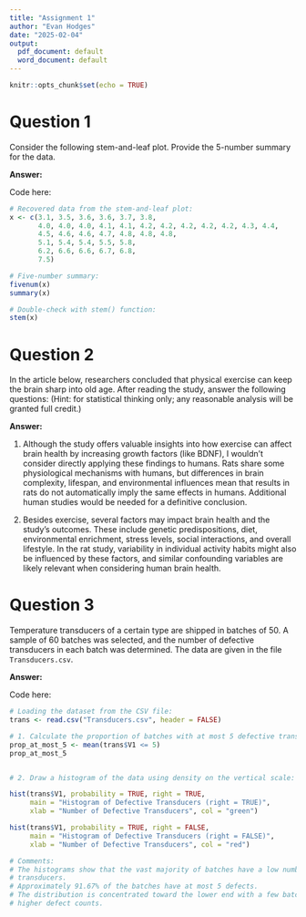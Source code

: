 ---
title: "Assignment 1"
author: "Evan Hodges"
date: "2025-02-04"
output:
  pdf_document: default
  word_document: default
---

```{r setup, include=FALSE}
knitr::opts_chunk$set(echo = TRUE)
```


# Question 1

Consider the following stem-and-leaf plot. Provide the 5-number summary for the data.

\bigskip

**Answer:**

Code here:
```{r echo = TRUE}
# Recovered data from the stem-and-leaf plot:
x <- c(3.1, 3.5, 3.6, 3.6, 3.7, 3.8,
       4.0, 4.0, 4.0, 4.1, 4.1, 4.2, 4.2, 4.2, 4.2, 4.2, 4.3, 4.4,
       4.5, 4.6, 4.6, 4.7, 4.8, 4.8, 4.8,
       5.1, 5.4, 5.4, 5.5, 5.8,
       6.2, 6.6, 6.6, 6.7, 6.8,
       7.5)

# Five-number summary:
fivenum(x)
summary(x)

# Double-check with stem() function:
stem(x)
```


# Question 2

In the article below, researchers concluded that physical exercise can keep the brain sharp into old age. After reading the study, answer the following questions:
(Hint: for statistical thinking only; any reasonable analysis will be granted full credit.)


\begin{enumerate}
\item Do you think the conclusions derived from studying rats would be valid for humans?
\item What factors other than exercise might influence the results of the study?
\end{enumerate}

\bigskip

**Answer:**

1. Although the study offers valuable insights into how exercise can affect brain health by increasing growth factors (like BDNF), I wouldn't consider directly applying these findings to humans. Rats share some physiological mechanisms with humans, but differences in brain complexity, lifespan, and environmental influences mean that results in rats do not automatically imply the same effects in humans. Additional human studies would be needed for a definitive conclusion.

2. Besides exercise, several factors may impact brain health and the study’s outcomes. These include genetic predispositions, diet, environmental enrichment, stress levels, social interactions, and overall lifestyle. In the rat study, variability in individual activity habits might also be influenced by these factors, and similar confounding variables are likely relevant when considering human brain health.


# Question 3

Temperature transducers of a certain type are shipped in batches of 50. A sample of 60 batches was selected, and the number of defective transducers in each batch was determined. The data are given in the file `Transducers.csv`.

\begin{enumerate}
\item What proportion of batches in the sample have at most 5 defective transducers?
\item Draw a histogram of the data using density on the vertical scale, and comment on its features. 
\end{enumerate}
    
    
\bigskip

**Answer:**

Code here:
```{r echo = TRUE}
# Loading the dataset from the CSV file:
trans <- read.csv("Transducers.csv", header = FALSE)

# 1. Calculate the proportion of batches with at most 5 defective transducers:
prop_at_most_5 <- mean(trans$V1 <= 5)
prop_at_most_5


# 2. Draw a histogram of the data using density on the vertical scale:

hist(trans$V1, probability = TRUE, right = TRUE,
     main = "Histogram of Defective Transducers (right = TRUE)",
     xlab = "Number of Defective Transducers", col = "green")

hist(trans$V1, probability = TRUE, right = FALSE,
     main = "Histogram of Defective Transducers (right = FALSE)",
     xlab = "Number of Defective Transducers", col = "red")

# Comments:
# The histograms show that the vast majority of batches have a low number of defective 
# transducers.
# Approximately 91.67% of the batches have at most 5 defects.
# The distribution is concentrated toward the lower end with a few batches exhibiting 
# higher defect counts.
```